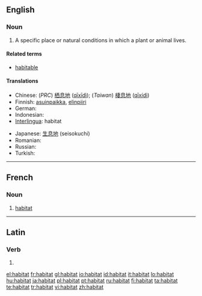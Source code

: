 {{also|habitât}}
==English==

===Noun===
{{en-noun}}

# {{biology}} A specific place or natural conditions in which a plant or animal lives.

====Related terms====
* [[habitable]]

====Translations====
{{trans-top|natural conditions in which a plant or animal lives}}
* Chinese: (''PRC'') [[栖息地]] ([[qīxīdì]]); (''Taiwan'') [[棲息地]]  ([[qīxídì]])
* Finnish: [[asuinpaikka]], [[elinpiiri]]
* German: {{t|de|Habitat|n}}
* Indonesian: {{t+|id|habitat|xs=Indonesian}}
* [[Interlingua]]: habitat
{{trans-mid}}
* Japanese: [[生息地]] (seisokuchi)
* Romanian: {{t-|ro|habitat}}
* Russian: {{t|ru|среда обитания|f|tr=sredá obitánija|sc=Cyrl}}
* Turkish: {{t+|tr|habitat}}
{{trans-bottom}}

----

==French==

===Noun===
{{fr-noun|m}}

# [[habitat]]

----

==Latin==

===Verb===
{{la-verb-form|habitat}}

# {{conjugation of|[[habito#Latin|habitō]]||3|s|pres|act|ind}}

[[el:habitat]]
[[fr:habitat]]
[[gl:habitat]]
[[io:habitat]]
[[id:habitat]]
[[it:habitat]]
[[lo:habitat]]
[[hu:habitat]]
[[ja:habitat]]
[[pl:habitat]]
[[pt:habitat]]
[[ru:habitat]]
[[fi:habitat]]
[[ta:habitat]]
[[te:habitat]]
[[tr:habitat]]
[[vi:habitat]]
[[zh:habitat]]